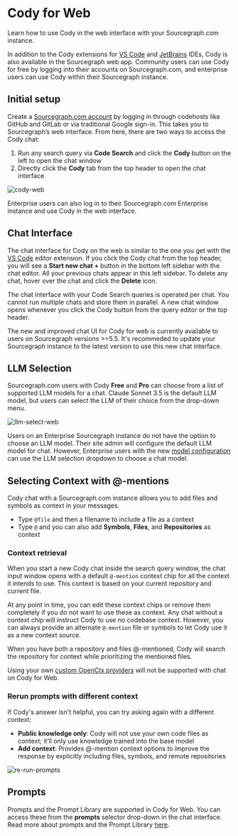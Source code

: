<ContentTabs>
  <ContentTab title="VS Code" href="/cody/clients/install-vscode" />
  <ContentTab title="JetBrains (beta)" href="/cody/clients/install-jetbrains" />
  <ContentTab title="Neovim (experimental)" href="/cody/clients/install-neovim" />
  <ContentTab title="Web" href="/cody/clients/cody-with-sourcegraph" />
  <ContentTab title="Cody Enterprise" href="/cody/clients/enable-cody-enterprise" />
</ContentTabs>

# Cody for Web

<p className="subtitle">Learn how to use Cody in the web interface with your Sourcegraph.com instance.</p>

In addition to the Cody extensions for [VS Code](/cody/clients/install-vscode) and [JetBrains](/cody/clients/install-jetbrains) IDEs, Cody is also available in the Sourcegraph web app. Community users can use Cody for free by logging into their accounts on Sourcegraph.com, and enterprise users can use Cody within their Sourcegraph instance.

<LinkCards>
    <LinkCard href="https://sourcegraph.com/cody/chat" imgSrc="https://sourcegraph.com/.assets/img/sourcegraph-mark.svg" imgAlt="Cody for Web" title="Cody for Web" description="Use Cody in the Sourcegraph Web App." />
</LinkCards>

## Initial setup

Create a [Sourcegraph.com account](https://sourcegraph.com/sign-up) by logging in through codehosts like GitHub and GitLab or via traditional Google sign-in. This takes you to Sourcegraph’s web interface. From here, there are two ways to access the Cody chat:

1. Run any search query via **Code Search** and click the **Cody** button on the left to open the chat window
2. Directly click the **Cody** tab from the top header to open the chat interface

![cody-web](https://storage.googleapis.com/sourcegraph-assets/Docs/cody-web-0724.jpg)

Enterprise users can also log in to their Sourcegraph.com Enterprise instance and use Cody in the web interface.

## Chat Interface

The chat interface for Cody on the web is similar to the one you get with the [VS Code](/cody/clients/install-vscode#chat) editor extension. If you click the Cody chat from the top header, you will see a **Start new chat +** button in the bottom left sidebar with the chat editor. All your previous chats appear in this left sidebar. To delete any chat, hover over the chat and click the **Delete** icon.

The chat interface with your Code Search queries is operated per chat. You cannot run multiple chats and store them in parallel. A new chat window opens whenever you click the Cody button from the query editor or the top header.

<Callout type="info"> The new and improved chat UI for Cody for web is currently available to users on Sourcegraph versions >=5.5. It's recommeded to update your Sourcegraph instance to the latest version to use this new chat interface. </Callout>

## LLM Selection

Sourcegraph.com users with Cody **Free** and **Pro** can choose from a list of supported LLM models for a chat. Claude Sonnet 3.5 is the default LLM model, but users can select the LLM of their choice from the drop-down menu.

![llm-select-web](https://storage.googleapis.com/sourcegraph-assets/Docs/llm-select-web-0724.jpg)

Users on an Enterprise Sourcegraph instance do not have the option to choose an LLM model. Their site admin will configure the default LLM model for chat. However, Enterprise users with the new [model configuration](/cody/clients/model-configuration) can use the LLM selection dropdown to choose a chat model.

## Selecting Context with @-mentions

Cody chat with a Sourcegraph.com instance allows you to add files and symbols as context in your messages.

- Type `@file` and then a filename to include a file as a context
- Type `@` and you can also add **Symbols**, **Files**, and **Repositories** as context

### Context retrieval

When you start a new Cody chat inside the search query window, the chat input window opens with a default `@-mention` context chip for all the context it intends to use. This context is based on your current repository and current file.

At any point in time, you can edit these context chips or remove them completely if you do not want to use these as context. Any chat without a context chip will instruct Cody to use no codebase context. However, you can always provide an alternate `@-mention` file or symbols to let Cody use it as a new context source.

When you have both a repository and files @-mentioned, Cody will search the repository for context while prioritizing the mentioned files.

<Callout type="info">Using your own [custom OpenCtx providers](https://sourcegraph.com/docs/cody/capabilities/openctx) will not be supported with chat on Cody for Web.</Callout>

### Rerun prompts with different context

If Cody's answer isn't helpful, you can try asking again with a different context:

- **Public knowledge only**: Cody will not use your own code files as context; it’ll only use knowledge trained into the base model
- **Add context**: Provides @-mention context options to improve the response by explicitly including files, symbols, and remote repositories

![re-run-prompts](https://storage.googleapis.com/sourcegraph-assets/Docs/rerun-prompt-web-0724.jpg)

## Prompts

Prompts and the Prompt Library are supported in Cody for Web. You can access these from the **prompts** selector drop-down in the chat interface. Read more about prompts and the Prompt Library [here](/cody/capabilities/commands).
